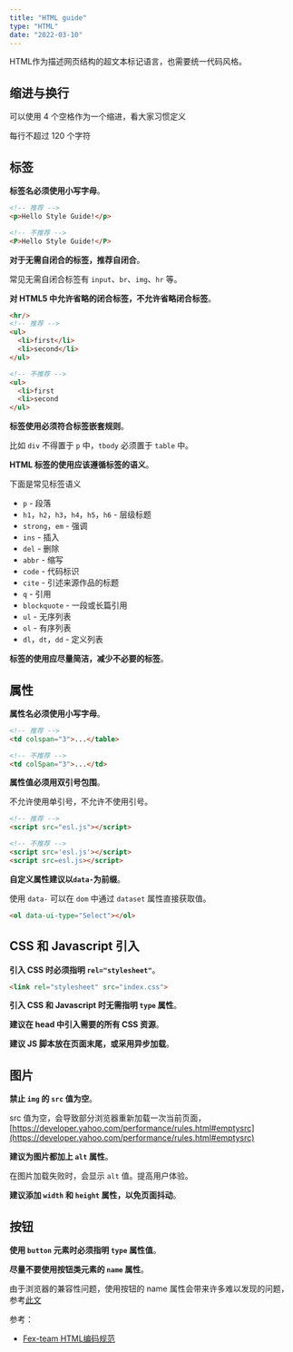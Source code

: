 ```yaml
---
title: "HTML guide"
type: "HTML"
date: "2022-03-10"
---
```


HTML作为描述网页结构的超文本标记语言，也需要统一代码风格。

## 缩进与换行

可以使用 4 个空格作为一个缩进，看大家习惯定义

每行不超过 120 个字符

## 标签

**标签名必须使用小写字母**。

```html
<!-- 推荐 -->
<p>Hello Style Guide!</p>

<!-- 不推荐 -->
<P>Hello Style Guide!</P>
```

**对于无需自闭合的标签，推荐自闭合**。

常见无需自闭合标签有 `input`、`br`、`img`、`hr` 等。

**对 HTML5 中允许省略的闭合标签，不允许省略闭合标签**。

```html
<hr/>
<!-- 推荐 -->
<ul>
  <li>first</li>
  <li>second</li>
</ul>

<!-- 不推荐 -->
<ul>
  <li>first
  <li>second
</ul>
```

**标签使用必须符合标签嵌套规则**。

比如 `div` 不得置于 `p` 中，`tbody` 必须置于 `table` 中。

**HTML 标签的使用应该遵循标签的语义**。

下面是常见标签语义

- `p` - 段落
- `h1`，`h2`，`h3`，`h4`，`h5`，`h6` - 层级标题
- `strong`，`em` - 强调
- `ins` - 插入
- `del` - 删除
- `abbr` - 缩写
- `code` - 代码标识
- `cite` - 引述来源作品的标题
- `q` - 引用
- `blockquote` - 一段或长篇引用
- `ul` - 无序列表
- `ol` - 有序列表
- `dl`，`dt`，`dd` - 定义列表

**标签的使用应尽量简洁，减少不必要的标签**。

## 属性

**属性名必须使用小写字母**。

```html
<!-- 推荐 -->
<td colspan="3">...</table>

<!-- 不推荐 -->
<td colSpan="3">...</td>
```

**属性值必须用双引号包围**。

不允许使用单引号，不允许不使用引号。

```html
<!-- 推荐 -->
<script src="esl.js"></script>

<!-- 不推荐 -->
<script src='esl.js'></script>
<script src=esl.js></script>
```

**自定义属性建议以`data-`为前缀**。

使用 `data-` 可以在 `dom` 中通过 `dataset` 属性直接获取值。

```html
<ol data-ui-type="Select"></ol>
```

## CSS 和 Javascript 引入

**引入 CSS 时必须指明 `rel="stylesheet"`**。

```html
<link rel="stylesheet" src="index.css">
```

**引入 CSS 和 Javascript 时无需指明 `type` 属性**。

**建议在 head 中引入需要的所有 CSS 资源**。

**建议 JS 脚本放在页面末尾，或采用异步加载**。

## 图片

**禁止 `img` 的 `src` 值为空**。

src 值为空，会导致部分浏览器重新加载一次当前页面，[https://developer.yahoo.com/performance/rules.html#emptysrc](https://developer.yahoo.com/performance/rules.html#emptysrc)

**建议为图片都加上 `alt` 属性**。

在图片加载失败时，会显示 `alt` 值。提高用户体验。

**建议添加 `width` 和 `height` 属性，以免页面抖动**。

## 按钮

**使用 `button` 元素时必须指明 `type` 属性值**。

**尽量不要使用按钮类元素的 `name` 属性**。

由于浏览器的兼容性问题，使用按钮的 name 属性会带来许多难以发现的问题，参考[此文](http://w3help.org/zh-cn/causes/CM2001)

参考：

- [Fex-team HTML编码规范](https://github.com/fex-team/styleguide/blob/master/html.md)